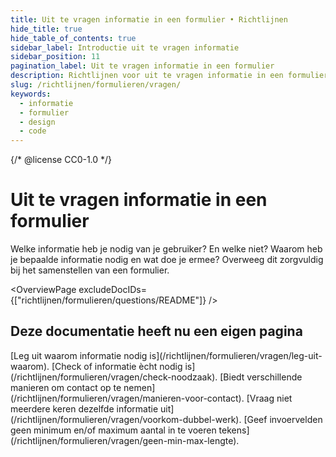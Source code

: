 ```yaml
---
title: Uit te vragen informatie in een formulier • Richtlijnen
hide_title: true
hide_table_of_contents: true
sidebar_label: Introductie uit te vragen informatie
sidebar_position: 11
pagination_label: Uit te vragen informatie in een formulier
description: Richtlijnen voor uit te vragen informatie in een formulier.
slug: /richtlijnen/formulieren/vragen/
keywords:
  - informatie
  - formulier
  - design
  - code
---
```


{/* @license CC0-1.0 */}


# Uit te vragen informatie in een formulier

Welke informatie heb je nodig van je gebruiker? En welke niet? Waarom heb je bepaalde informatie nodig en wat doe je ermee? Overweeg dit zorgvuldig bij het samenstellen van een formulier.

<OverviewPage excludeDocIDs={["richtlijnen/formulieren/questions/README"]} />

## Deze documentatie heeft nu een eigen pagina

<FragmentRedirect id="leg-uit-waarom-informatie-nodig-is">
  [Leg uit waarom informatie nodig is](/richtlijnen/formulieren/vragen/leg-uit-waarom).
</FragmentRedirect>
<FragmentRedirect id="check-of-informatie-ècht-nodig-is">
  [Check of informatie ècht nodig is](/richtlijnen/formulieren/vragen/check-noodzaak).
</FragmentRedirect>
<FragmentRedirect id="biedt-verschillende-manieren-om-contact-op-te-nemen">
  [Biedt verschillende manieren om contact op te nemen](/richtlijnen/formulieren/vragen/manieren-voor-contact).
</FragmentRedirect>
<FragmentRedirect id="vraag-niet-meerdere-keren-dezelfde-informatie-uit">
  [Vraag niet meerdere keren dezelfde informatie uit](/richtlijnen/formulieren/vragen/voorkom-dubbel-werk).
</FragmentRedirect>
<FragmentRedirect id="geef-invoervelden-geen-minimummaximum-tekstlengte">
  [Geef invoervelden geen minimum en/of maximum aantal in te voeren
  tekens](/richtlijnen/formulieren/vragen/geen-min-max-lengte).
</FragmentRedirect>

<FormFooterInfo />
